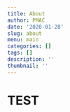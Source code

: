 ```yaml
---
title: About
author: PMAC
date: '2020-01-28'
slug: about
menu: main
categories: []
tags: []
description: ''
thumbnail: ''
---
```


# TEST